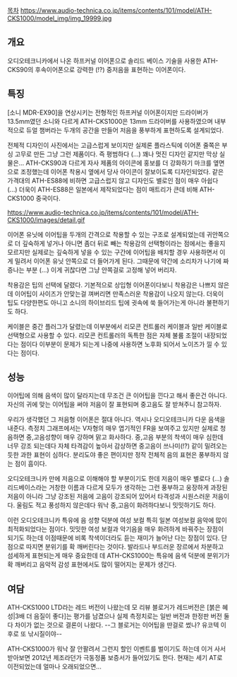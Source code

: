 [[목차]]
https://www.audio-technica.co.jp/items/contents/101/model/ATH-CKS1000/model_img/img_19999.jpg
== 개요 ==

오디오테크니카에서 나온 하프커널 이어폰으로 솔리드 베이스 기술을 사용한 ATH-CKS90의 후속이어폰으로 강력한 (!?) 중저음을 표현하는 이어폰이다.

== 특징 ==
[소니 MDR-EX90]을 연상시키는 전형적인 하프커널 이어폰이지만 드라이버가 13.5mm였던 소니와 다르게 ATH-CKS1000은 13mm 드라이버를 사용하였으며 내부적으로 듀얼 챔버라는 두개의 공간을 만들어 저음을 풍부하게 표현하도록 설계되었다.

전체적 디자인이 사진에서는 고급스럽게 보이지만 실제론 플라스틱에 이어폰 줄쪽은 부싱 고무로 만든 그냥 그런 제품이다.
즉 평범하다 (...) 꽤나 멋진 디자인 같지만 막상 실물은...
ATH-CKS90과 다르게 자사 제품의 아이콘에 홍보를 더 강화하기 마크를 옆면으로 조정했는데 이어폰 착용시 옆에서 당사 아이콘이 잘보이도록 디자인되었다. 같은 가격대의 ATH-ES88에 비하면 고급스럽지 않고 디자인도 별로인 점이 매우 아쉽다 (...) 더욱이 ATH-ES88은 일본에서 제작되었다는 점이 매트리가 큰데 비해 ATH-CKS1000 중국이다.

https://www.audio-technica.co.jp/items/contents/101/model/ATH-CKS1000/images/detail.gif

이어폰 유닛에 이어팁을 두개의 간격으로 착용할 수 있는 구조로 설계되었는데 귀안쪽으로 더 깊숙하게 넣거나 아니면 좀더 뒤로 빼는 착용감의 선택형이라는 점에서는 좋을지 모르지만 실제로는 깊숙하게 넣을 수 있는 구간에 이어팁을 배치할 경우 사용하면서 이게 밀려서 이어폰 유닛 안쪽으로 더 들어가게 된다. 그때문에 약간에 소리차가 나기에 짜증나는 부분 (...)
이게 귀찮다면 그냥 안쪽걸로 고정해 넣어 버리자.

착용감은 팁의 선택에 달렸다. 기본적으로 상입형 이어폰이다보니 착용감은 나쁘지 않은데 이어팁이 사이즈가 안맞는걸 껴버리면 만족스러운 착용감이 나오지 않는다. 더욱이 팁도 다양한편도 아니고 소니의 하이브리드 팁에 귓속에 쑥 들어가는게 아니라 불편하기도 하다.

케이블은 중간 플러그가 달렸는데 이부분에서 리모콘 컨트롤러 케이블과 일반 케이블로 선택형으로 사용할 수 있다. 리모콘 컨트롤러의 독특한 점은 자체 불륨 조절이 내장되었다는 점이다 이부분이 문제가 되는게 나중에 사용하면 노후화 되어서 노이즈가 낄 수 있다는 점이다.

== 성능 ==
이어팁에 의해 음색이 많이 달라지는데 무조건 큰 이어팁을 낀다고 해서 좋은건 아니다. 자신의 귀에 맞는 이어팁을 써야 저음이 잘 표현되며 중고음도 잘 받쳐주니 참고하자.

우리가 생각했던 그 저음형 이어폰은 절대 아니다. 역시나 오디오테크니카 다운 음색을 내준다.
측정치 그래프에서는 V자형의 매우 엽기적인 FR을 보여주고 있지만 실제로 청음하면 중,고음성향이 매우 강하며 맑고 화사하다.
중,고음 부분의 착색이 매우 심한데 너무 강조 되는데다 자체 타격감이 높아서 감상하면 중고음이 쓰나미(!?) 같이 밀려오는 듯한 과한 표현이 심하다. 분리도야 좋은 편이지만 정작 전체적 음의 표현은 풍부하지 않는 점이 흠이다.

오디오테크니카 만에 저음으로 이해해야 할 부분이기도 한데 저음이 매우 별로다 (...) 솔리드베이스라는 거창한 이름과 다르게 모두가 생각하는 그런 풍부하고 웅장하게 과장된 저음이 아니라 그냥 강조된 저음에 고음이 강조되어 있어서 타격성과 시원스러운 저음이다. 울림도 적고 풍성하지 않은데다 워낙 중,고음이 화려하다보니 밋밋하기도 하다.

이런 오디오테크니카 특유에 음 성향 덕분에 여성 보컬 특히 일본 여성보컬 음악에 많이 최적화되었다는 점이다. 
밋밋한 여성 보컬과 악기음을 매우 화려하게 바꿔주는 장점이 되기도 하는데 이점때문에 비록 착색이더라도 듣는 재미가 늘어난 다는 장점이 있다.
단점으로 따지면 분위기를 확 깨버린다는 것이다. 발라드나 부드러운 장르에서 차분하고 섬세하게 표현되는게 매우 중요한데 데 ATH-CKS1000는 특유에 음색 덕분에 분위기가 확 깨버리고 음악적 감성 표현에서도 많이 떨어지는 문제가 생긴다.

== 여담 ==
ATH-CKS1000 LTD라는 레드 버전이 나왔는데 모 리뷰 블로거가 레드버전은 [붉은 혜성|3배 더 음질이 좋다]는 평가를 남겼으나 실제 측정치로는 일반 버전과 한정판 버전 둘다 차이가 없는 것으로 결론이 나왔다. --그 블로거는 이어팁을 딴걸로 썼나? 유코텍 이후로 또 낚시질이야--

ATH-CKS1000가 워낙 잘 안팔려서 그런지 할인 이벤트를 벌이기도 하는데 이거 사서 받아보면 2012년 제조라던가 극동정품 보증서가 들어있기도 한다. 현재는 세기 AT로 이전되었는데 얼마나 오래되었으면...

